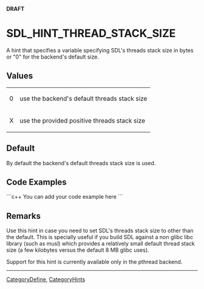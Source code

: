 <!-- pragma section-numbers off -->
<!-- pragma camelcase off -->
'''DRAFT'''

<!-- #*^*^*^*^*See http://wiki.libsdl.org/moin.cgi/SGEnumerations for details on editing this page*^*^*^*^* -->


= SDL_HINT_THREAD_STACK_SIZE =
A hint that specifies a variable specifying SDL's threads stack size in bytes or "0" for the backend's default size.




== Values ==
{|
|0
|use the backend's default threads stack size
|-
|X
|use the provided positive threads stack size
|}


== Default ==
By default the backend's default threads stack size is used.


== Code Examples ==
```c++
You can add your code example here
```

<!-- #Leave this section as-is unless you have a code example to put in.  In that case, replace You can add your code example here with your code example following the Style Guide instructions.  Leave the rest of the markup alone and delete this comment. -->


== Remarks ==
Use this hint in case you need to set SDL's threads stack size to other than the default. This is specially useful if you build SDL against a non glibc libc library (such as musl) which provides a relatively small default thread stack size (a few kilobytes versus the default 8 MB glibc uses).

Support for this hint is currently available only in the pthread backend.

----
[[CategoryDefine]], [[CategoryHints]]
<!-- #See the Style Guide for instructions on editing the footer. -->
